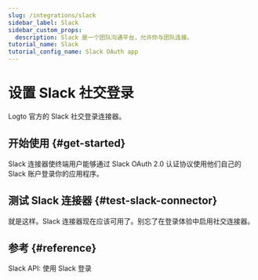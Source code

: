 ```yaml
---
slug: /integrations/slack
sidebar_label: Slack
sidebar_custom_props:
  description: Slack 是一个团队沟通平台，允许你与团队连接。
tutorial_name: Slack
tutorial_config_name: Slack OAuth app
---
```




# 设置 Slack 社交登录

Logto 官方的 Slack 社交登录连接器。

<GuideTip />

## 开始使用 \{#get-started}

Slack 连接器使终端用户能够通过 Slack OAuth 2.0 认证协议使用他们自己的 Slack 账户登录你的应用程序。

<Integration />

## 测试 Slack 连接器 \{#test-slack-connector}

就是这样。Slack 连接器现在应该可用了。别忘了<MainSiteUrl href="/connectors/social-connectors#enable-social-sign-in">在登录体验中启用社交连接器</MainSiteUrl>。

## 参考 \{#reference}

<Url href="https://api.slack.com/authentication/sign-in-with-slack">Slack API: 使用 Slack 登录</Url>
